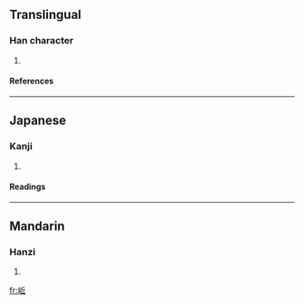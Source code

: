 ==Translingual==
===Han character===
{{Han char|rn=46|rad=山|as=05|sn=8|four=|canj=山人一 (UOM)}}
# {{defn|Han|sort=山05}}
====References====
{{Han ref|kx=0309.320|dkj=08002|dj=0610.010|hdz=10767.130|uh=5CB4|ud=23732}}
----
==Japanese==
===Kanji===
{{ja-kanji|grade=|rs=山05}}
# {{defn|Japanese}} 
====Readings====
{{ja-readings|on=[[く]] (ku)|kun=[[けわしい]] (kewashii)}}
----
==Mandarin==
===Hanzi===
{{cmn-hanzi|pin=[[qū]] ([[qu1]])|wg=ch'ü<sup>1</sup>}}
# {{defn|Mandarin}}

[[fr:岴]]